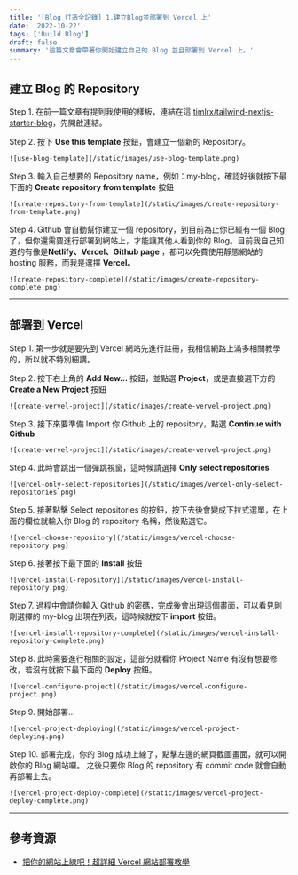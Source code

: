 ```yaml
---
title: '[Blog 打造全記錄] 1.建立Blog並部署到 Vercel 上'
date: '2022-10-22'
tags: ['Build Blog']
draft: false
summary: '這篇文章會帶著你開始建立自己的 Blog 並且部署到 Vercel 上。'
---
```


## 建立 Blog 的 Repository

Step 1. 在前一篇文章有提到我使用的樣板，連結在這 [timlrx/tailwind-nextjs-starter-blog](https://github.com/timlrx/tailwind-nextjs-starter-blog)，先開啟連結。

Step 2. 按下 **Use this template** 按鈕，會建立一個新的 Repository。

    ![use-blog-template](/static/images/use-blog-template.png)

Step 3. 輸入自己想要的 Repository name，例如：my-blog，確認好後就按下最下面的 **Create repository from template** 按鈕

    ![create-repository-from-template](/static/images/create-repository-from-template.png)

Step 4. Github 會自動幫你建立一個 repository，到目前為止你已經有一個 Blog 了，但你還需要進行部署到網站上，才能讓其他人看到你的 Blog。目前我自己知道的有像是**Netlify、Vercel、Github page** ，都可以免費使用靜態網站的 hosting 服務，而我是選擇 **Vercel。**

    ![create-repository-complete](/static/images/create-repository-complete.png)

---

## 部署到 Vercel

Step 1. 第一步就是要先到 Vercel 網站先進行註冊，我相信網路上滿多相關教學的，所以就不特別細講。

Step 2. 按下右上角的 **Add New…** 按鈕，並點選 **Project**，或是直接選下方的 **Create a New Project** 按鈕

    ![create-vervel-project](/static/images/create-vervel-project.png)

Step 3. 接下來要準備 Import 你 Github 上的 repository，點選 **Continue with Github**

    ![create-vervel-project](/static/images/create-vervel-project.png)

Step 4. 此時會跳出一個彈跳視窗，這時候請選擇 **Only select repositories**

    ![vercel-only-select-repositories](/static/images/vercel-only-select-repositories.png)

Step 5. 接著點擊 Select repositories 的按鈕，按下去後會變成下拉式選單，在上面的欄位就輸入你 Blog 的 repository 名稱，然後點選它。

    ![vercel-choose-repository](/static/images/vercel-choose-repository.png)

Step 6. 接著按下最下面的 **Install** 按鈕

    ![vercel-install-repository](/static/images/vercel-install-repository.png)

Step 7. 過程中會請你輸入 Github 的密碼，完成後會出現這個畫面，可以看見剛剛選擇的 my-blog 出現在列表，這時候就按下 **import** 按鈕。

    ![vercel-install-repository-complete](/static/images/vercel-install-repository-complete.png)

Step 8. 此時需要進行相關的設定，這部分就看你 Project Name 有沒有想要修改，若沒有就按下最下面的 **Deploy** 按鈕。

    ![vercel-configure-project](/static/images/vercel-configure-project.png)

Step 9. 開始部署…

    ![vercel-project-deploying](/static/images/vercel-project-deploying.png)

Step 10. 部署完成，你的 Blog 成功上線了，點擊左邊的網頁截圖畫面，就可以開啟你的 Blog 網站囉。
之後只要你 Blog 的 repository 有 commit code 就會自動再部署上去。

    ![vercel-project-deploy-complete](/static/images/vercel-project-deploy-complete.png)

---

## 參考資源

- [把你的網站上線吧！超詳細 Vercel 網站部署教學](https://yuanlin.dev/posts/web-deploy-vercel-tutorial)
